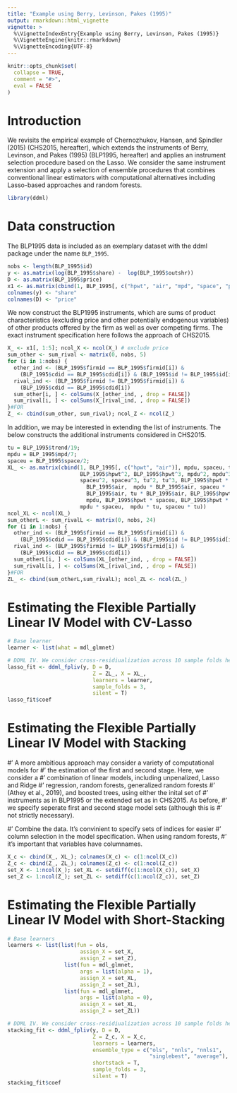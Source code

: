 ```yaml
---
title: "Example using Berry, Levinson, Pakes (1995)"
output: rmarkdown::html_vignette
vignette: >
  %\VignetteIndexEntry{Example using Berry, Levinson, Pakes (1995)}
  %\VignetteEngine{knitr::rmarkdown}
  %\VignetteEncoding{UTF-8}
---
```


```r
knitr::opts_chunk$set(
  collapse = TRUE,
  comment = "#>",
  eval = FALSE
)
```

# Introduction
We revisits the empirical example of Chernozhukov, Hansen, and Spindler (2015)
(CHS2015, hereafter), which extends the instruments of Berry, Levinson,
and Pakes (1995) (BLP1995, hereafter) and applies an instrument selection
procedure based on the Lasso. We consider the same instrument extension
and apply a selection of ensemble procedures that combines conventional
linear estimators with computational alternatives including Lasso-based
approaches and random forests.

```r
library(ddml)
```

# Data construction

The BLP1995 data is included as an exemplary dataset with the ddml package
under the name `BLP_1995`.

```r
nobs <- length(BLP_1995$id)
y <- as.matrix(log(BLP_1995$share) -  log(BLP_1995$outshr))
D <- as.matrix(BLP_1995$price)
x1 <- as.matrix(cbind(1, BLP_1995[, c("hpwt", "air", "mpd", "space", "price")]))
colnames(y) <- "share"
colnames(D) <- "price"
```

We now construct the BLP1995 instruments, which are sums of product
characteristics (excluding price and other potentially endogenous
variables) of other products offered by the firm as well as over
competing firms. The exact instrument specification here follows the
approach of CHS2015.

```r
X_ <- x1[, 1:5]; ncol_X <- ncol(X_) # exclude price
sum_other <- sum_rival <- matrix(0, nobs, 5)
for (i in 1:nobs) {
  other_ind <- (BLP_1995$firmid == BLP_1995$firmid[i]) &
    (BLP_1995$cdid == BLP_1995$cdid[i]) & (BLP_1995$id != BLP_1995$id[i])
  rival_ind <- (BLP_1995$firmid != BLP_1995$firmid[i]) &
    (BLP_1995$cdid == BLP_1995$cdid[i])
  sum_other[i, ] <- colSums(X_[other_ind, , drop = FALSE])
  sum_rival[i, ] <- colSums(X_[rival_ind, , drop = FALSE])
}#FOR
Z_ <- cbind(sum_other, sum_rival); ncol_Z <- ncol(Z_)
```

In addition, we may be interested in extending the list of instruments. The below 
constructs the additional instruments considered in CHS2015.

```r
tu = BLP_1995$trend/19;
mpdu = BLP_1995$mpd/7;
spaceu = BLP_1995$space/2;
XL_ <- as.matrix(cbind(1, BLP_1995[, c("hpwt", "air")], mpdu, spaceu, tu,
                       BLP_1995$hpwt^2, BLP_1995$hpwt^3, mpdu^2, mpdu^3,
                       spaceu^2, spaceu^3, tu^2, tu^3, BLP_1995$hpwt *
                         BLP_1995$air,  mpdu * BLP_1995$air, spaceu *
                         BLP_1995$air, tu * BLP_1995$air, BLP_1995$hpwt *
                         mpdu, BLP_1995$hpwt * spaceu, BLP_1995$hpwt * tu,
                       mpdu * spaceu,  mpdu * tu, spaceu * tu))
ncol_XL <- ncol(XL_)
sum_otherL <- sum_rivalL <- matrix(0, nobs, 24)
for (i in 1:nobs) {
  other_ind <- (BLP_1995$firmid == BLP_1995$firmid[i]) &
    (BLP_1995$cdid == BLP_1995$cdid[i]) & (BLP_1995$id != BLP_1995$id[i])
  rival_ind <- (BLP_1995$firmid != BLP_1995$firmid[i]) &
    (BLP_1995$cdid == BLP_1995$cdid[i])
  sum_otherL[i, ] <- colSums(XL_[other_ind, , drop = FALSE])
  sum_rivalL[i, ] <- colSums(XL_[rival_ind, , drop = FALSE])
}#FOR
ZL_ <- cbind(sum_otherL,sum_rivalL); ncol_ZL <- ncol(ZL_)
```

# Estimating the Flexible Partially Linear IV Model with CV-Lasso

```r
# Base learner
learner <- list(what = mdl_glmnet)

# DDML IV. We consider cross-residiualization across 10 sample folds here.
lasso_fit <- ddml_fpliv(y, D = D,
                           Z = ZL_, X = XL_,
                           learners = learner,
                           sample_folds = 3,
                           silent = T)
lasso_fit$coef
```
# Estimating the Flexible Partially Linear IV Model with Stacking


#' A more ambitious approach may consider a variety of computational models for
#'     the estimation of the first and second stage. Here, we consider a
#'     combination of linear models, including unpenalized, Lasso and Ridge
#'     regression, random forests, generalized random forests
#'     (Athey et al., 2019), and boosted trees, using either the inital set of
#'     instruments as in BLP1995 or the extended set as in CHS2015. As before,
#'     we specify  seperate first and second stage model sets (although this is
#'     not strictly necessary).

#' Combine the data. It's convinient to specify sets of indices for easier
#'     column selection in the model specification. When using random forests,
#'     it's important that variables have columnames.
```r
X_c <- cbind(X_, XL_); colnames(X_c) <- c(1:ncol(X_c))
Z_c <- cbind(Z_, ZL_); colnames(Z_c) <- c(1:ncol(Z_c))
set_X <- 1:ncol(X_); set_XL <- setdiff(c(1:ncol(X_c)), set_X)
set_Z <- 1:ncol(Z_); set_ZL <- setdiff(c(1:ncol(Z_c)), set_Z)
```



# Estimating the Flexible Partially Linear IV Model with Short-Stacking

```r
# Base learners
learners <- list(list(fun = ols,
                       assign_X = set_X,
                       assign_Z = set_Z),
                  list(fun = mdl_glmnet,
                       args = list(alpha = 1),
                       assign_X = set_XL,
                       assign_Z = set_ZL),
                  list(fun = mdl_glmnet,
                       args = list(alpha = 0),
                       assign_X = set_XL,
                       assign_Z = set_ZL))

# DDML IV. We consider cross-residiualization across 10 sample folds here.
stacking_fit <- ddml_fpliv(y, D = D,
                           Z = Z_c, X = X_c,
                           learners = learners,
                           ensemble_type = c("ols", "nnls", "nnls1",
                                             "singlebest", "average"),
                           shortstack = T,
                           sample_folds = 3,
                           silent = T)
stacking_fit$coef
```
